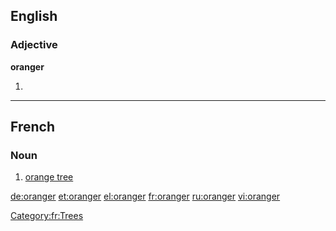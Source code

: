 ==English==

===Adjective===
'''oranger'''

# {{comparative of|orange}}

----
==French==

===Noun===
{{fr-noun|m}}

# [[orange tree]]

[[Category:fr:Trees]]

[[de:oranger]]
[[et:oranger]]
[[el:oranger]]
[[fr:oranger]]
[[ru:oranger]]
[[vi:oranger]]